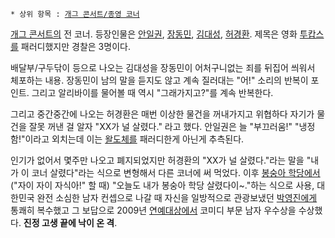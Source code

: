  * 상위 항목 : [[개그 콘서트/종영 코너]]
[[개그 콘서트]]의 전 코너. 등장인물은 [[안일권]], [[장동민]], [[김대성]], [[허경환]]. 제목은 영화 [[투캅스]]를 패러디했지만 경찰은 3명이다.

배달부/구두닦이 등으로 나오는 김대성을 장동민이 어처구니없는 죄를 뒤집어 씌워서 체포하는 내용. 장동민이 남의 말을 듣지도 않고 계속 질러대는 "어!" 소리의 반복이 포인트. 그리고 알리바이를 물어볼 때 역시 "그래가지고?"를 계속 반복한다.

그리고 중간중간에 나오는 허경환은 매번 이상한 물건을 꺼내가지고 위협하다 자기가 물건을 잘못 꺼낸 걸 알자 "XX가 널 살렸다." 라고 했다. 안일권은 늘 "부끄러움!" "냉정함!"이라고 외치는데 이는 [[왈도체]]를 패러디한게 아닌게 추측된다. 

인기가 없어서 몇주만 나오고 폐지되었지만 허경환의 "XX가 널 살렸다."라는 말을 "내가 이 코너 살렸다"라는 식으로 변형해서 다른 코너에 써 먹었다. 이후 [[봉숭아 학당]]에서 ("자이 자이 자식아!" 할 때) "오늘도 내가 봉숭아 학당 살렸다이~."하는 식으로 사용, 대한민국 완전 소심한 남자 컨셉으로 나갈 때 자신을 일방적으로 관광보냈던 [[박영진]]에게 통쾌히 복수했고 그 보답으로 2009년 [[연예대상]]에서 코미디 부문 남자 우수상을 수상했다. '''진정 고생 끝에 낙이 온 격'''.
